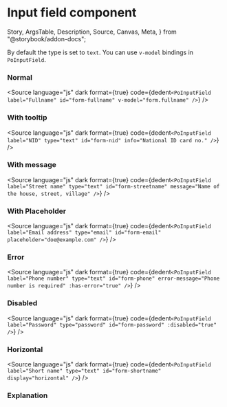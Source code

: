 # Input field component

  Story,
  ArgsTable,
  Description,
  Source,
  Canvas,
  Meta,
} from "@storybook/addon-docs";



<Meta title="Form/Input Field" component={PoInputField} />

<Description of={PoInputField} />

By default the type is set to `text`. You can use `v-model` bindings in `PoInputField`.

### Normal

<Canvas withToolbar>
  <div class="po-max-w-sm">
    <Story inline={true} id="form-input-field--normal" />
  </div>
</Canvas>

<Source
  language="js"
  dark
  format={true}
  code={dedent`
    <PoInputField
        label="Fullname"
        id="form-fullname"
        v-model="form.fullname"
    />
  `}
/>

### With tooltip

<Canvas withToolbar>
  <div class="po-max-w-sm">
    <Story inline={true} id="form-input-field--with-info-tooltip" />
  </div>
</Canvas>

<Source
  language="js"
  dark
  format={true}
  code={dedent`
    <PoInputField
        label="NID"
        type="text"
        id="form-nid"
        info="National ID card no."
    />
  `}
/>

### With message

<Canvas withToolbar>
  <div class="po-max-w-sm">
    <Story inline={true} id="form-input-field--with-message" />
  </div>
</Canvas>

<Source
  language="js"
  dark
  format={true}
  code={dedent`
    <PoInputField
        label="Street name"
        type="text"
        id="form-streetname"
        message="Name of the house, street, village"
    />
  `}
/>

### With Placeholder

<Canvas withToolbar>
  <div class="po-max-w-sm">
    <Story inline={true} id="form-input-field--with-placeholder" />
  </div>
</Canvas>

<Source
  language="js"
  dark
  format={true}
  code={dedent`
    <PoInputField
        label="Email address"
        type="email"
        id="form-email"
        placeholder="doe@example.com"
    />
  `}
/>

### Error

<Canvas withToolbar>
  <div class="po-max-w-sm">
    <Story inline={true} id="form-input-field--error-state" />
  </div>
</Canvas>

<Source
  language="js"
  dark
  format={true}
  code={dedent`
    <PoInputField
        label="Phone number"
        type="text"
        id="form-phone"
        error-message="Phone number is required"
        :has-error="true"
    />
  `}
/>

### Disabled

<Canvas withToolbar>
  <div class="po-max-w-sm">
    <Story inline={true} id="form-input-field--disabled-state" />
  </div>
</Canvas>

<Source
  language="js"
  dark
  format={true}
  code={dedent`
    <PoInputField
        label="Password"
        type="password"
        id="form-password"
        :disabled="true"
    />
  `}
/>

### Horizontal

<Canvas withToolbar>
  <Story inline={true} id="form-input-field--horizontal" />
</Canvas>

<Source
  language="js"
  dark
  format={true}
  code={dedent`
    <PoInputField
        label="Short name"
        type="text"
        id="form-shortname"
        display="horizontal"
    />
  `}
/>

### Explanation

<ArgsTable of={PoInputField} />
